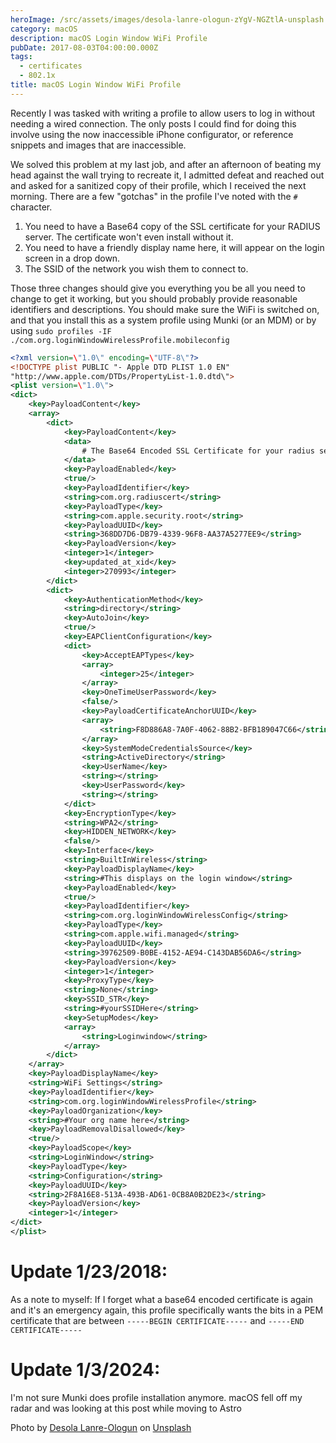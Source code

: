 ```yaml
---
heroImage: /src/assets/images/desola-lanre-ologun-zYgV-NGZtlA-unsplash.jpg
category: macOS
description: macOS Login Window WiFi Profile
pubDate: 2017-08-03T04:00:00.000Z
tags:
  - certificates
  - 802.1x
title: macOS Login Window WiFi Profile
---
```


Recently I was tasked with writing a profile to allow users to log in without needing a wired connection. The only posts I could find for doing this involve using the now inaccessible iPhone configurator, or reference snippets and images that are inaccessible.

We solved this problem at my last job, and after an afternoon of beating my head against the wall trying to recreate it, I admitted defeat and reached out and asked for a sanitized copy of their profile, which I received the next morning. There are a few "gotchas" in the profile I've noted with the `#` character.

1. You need to have a Base64 copy of the SSL certificate for your RADIUS server. The certificate won't even install without it.
2. You need to have a friendly display name here, it will appear on the login screen in a drop down.
3. The SSID of the network you wish them to connect to.

Those three changes should give you everything you be all you need to change to get it working, but you should probably provide reasonable identifiers and descriptions. You should make sure the WiFi is switched on, and that you install this as a system profile using Munki (or an MDM) or by using `sudo profiles -IF ./com.org.loginWindowWirelessProfile.mobileconfig`

```xml
<?xml version=\"1.0\" encoding=\"UTF-8\"?>
<!DOCTYPE plist PUBLIC "- Apple DTD PLIST 1.0 EN"
"http://www.apple.com/DTDs/PropertyList-1.0.dtd\">
<plist version=\"1.0\">
<dict>
    <key>PayloadContent</key>
    <array>
        <dict>
            <key>PayloadContent</key>
            <data>
                # The Base64 Encoded SSL Certificate for your radius server goes here. This is required.
            </data>
            <key>PayloadEnabled</key>
            <true/>
            <key>PayloadIdentifier</key>
            <string>com.org.radiuscert</string>
            <key>PayloadType</key>
            <string>com.apple.security.root</string>
            <key>PayloadUUID</key>
            <string>368DD7D6-DB79-4339-96F8-AA37A5277EE9</string>
            <key>PayloadVersion</key>
            <integer>1</integer>
            <key>updated_at_xid</key>
            <integer>270993</integer>
        </dict>
        <dict>
            <key>AuthenticationMethod</key>
            <string>directory</string>
            <key>AutoJoin</key>
            <true/>
            <key>EAPClientConfiguration</key>
            <dict>
                <key>AcceptEAPTypes</key>
                <array>
                    <integer>25</integer>
                </array>
                <key>OneTimeUserPassword</key>
                <false/>
                <key>PayloadCertificateAnchorUUID</key>
                <array>
                    <string>F8D886A8-7A0F-4062-88B2-BFB189047C66</string>
                </array>
                <key>SystemModeCredentialsSource</key>
                <string>ActiveDirectory</string>
                <key>UserName</key>
                <string></string>
                <key>UserPassword</key>
                <string></string>
            </dict>
            <key>EncryptionType</key>
            <string>WPA2</string>
            <key>HIDDEN_NETWORK</key>
            <false/>
            <key>Interface</key>
            <string>BuiltInWireless</string>
            <key>PayloadDisplayName</key>
            <string>#This displays on the login window</string>
            <key>PayloadEnabled</key>
            <true/>
            <key>PayloadIdentifier</key>
            <string>com.org.loginWindowWirelessConfig</string>
            <key>PayloadType</key>
            <string>com.apple.wifi.managed</string>
            <key>PayloadUUID</key>
            <string>39762509-B0BE-4152-AE94-C143DAB56DA6</string>
            <key>PayloadVersion</key>
            <integer>1</integer>
            <key>ProxyType</key>
            <string>None</string>
            <key>SSID_STR</key>
            <string>#yourSSIDHere</string>
            <key>SetupModes</key>
            <array>
                <string>Loginwindow</string>
            </array>
        </dict>
    </array>
    <key>PayloadDisplayName</key>
    <string>WiFi Settings</string>
    <key>PayloadIdentifier</key>
    <string>com.org.loginWindowWirelessProfile</string>
    <key>PayloadOrganization</key>
    <string>#Your org name here</string>
    <key>PayloadRemovalDisallowed</key>
    <true/>
    <key>PayloadScope</key>
    <string>LoginWindow</string>
    <key>PayloadType</key>
    <string>Configuration</string>
    <key>PayloadUUID</key>
    <string>2F8A16E8-513A-493B-AD61-0CB8A0B2DE23</string>
    <key>PayloadVersion</key>
    <integer>1</integer>
</dict>
</plist>


```

# Update 1/23/2018:

As a note to myself: If I forget what a base64 encoded certificate is again and it's an emergency again, this profile specifically wants the bits in a PEM certificate that are between `-----BEGIN CERTIFICATE-----` and `-----END CERTIFICATE-----`

# Update 1/3/2024:

I'm not sure Munki does profile installation anymore. macOS fell off my radar and was looking at this post while moving to Astro

Photo by [Desola Lanre-Ologun](https://unsplash.com/@desola?utm_content=creditCopyText&utm_medium=referral&utm_source=unsplash) on [Unsplash](https://unsplash.com/photos/turned-on-macbook-pro-zYgV-NGZtlA?utm_content=creditCopyText&utm_medium=referral&utm_source=unsplash)
